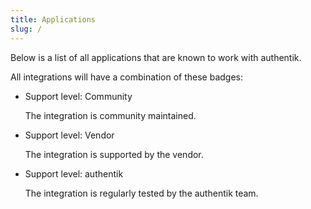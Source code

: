 ```yaml
---
title: Applications
slug: /
---
```



Below is a list of all applications that are known to work with authentik.

All integrations will have a combination of these badges:

-   <span class="badge badge--secondary">Support level: Community</span>

    The integration is community maintained.

-   <span class="badge badge--info">Support level: Vendor</span>

    The integration is supported by the vendor.

-   <span class="badge badge--primary">Support level: authentik</span>

    The integration is regularly tested by the authentik team.

<DocCardList items={useCurrentSidebarCategory().items} />
